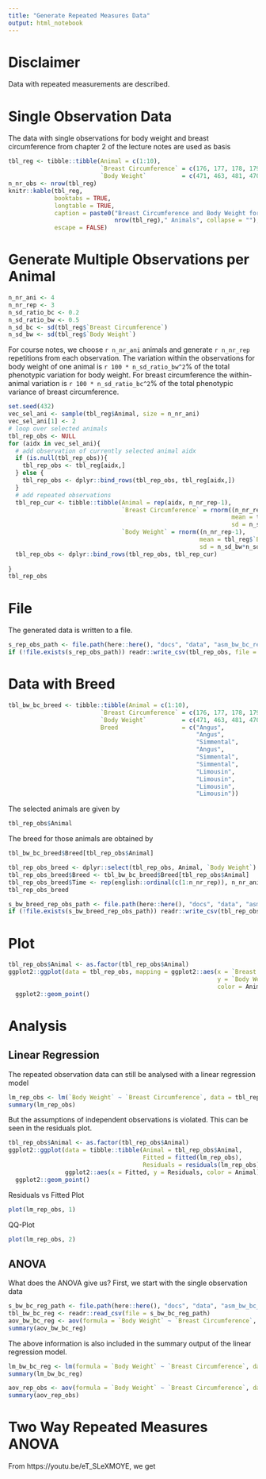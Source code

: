 ```yaml
---
title: "Generate Repeated Measures Data"
output: html_notebook
---
```


# Disclaimer
Data with repeated measurements are described.


# Single Observation Data
The data with single observations for body weight and breast circumference from chapter 2 of the lecture notes are used as basis

```r
tbl_reg <- tibble::tibble(Animal = c(1:10),
                          `Breast Circumference` = c(176, 177, 178, 179, 179, 180, 181, 182,183, 184),
                          `Body Weight`          = c(471, 463, 481, 470, 496, 491, 518, 511, 510, 541))
n_nr_obs <- nrow(tbl_reg)
knitr::kable(tbl_reg,
             booktabs = TRUE,
             longtable = TRUE,
             caption = paste0("Breast Circumference and Body Weight for ", 
                              nrow(tbl_reg)," Animals", collapse = ""),
             escape = FALSE)
```


# Generate Multiple Observations per Animal

```r
n_nr_ani <- 4
n_nr_rep <- 3
n_sd_ratio_bc <- 0.2
n_sd_ratio_bw <- 0.5
n_sd_bc <- sd(tbl_reg$`Breast Circumference`)
n_sd_bw <- sd(tbl_reg$`Body Weight`)
```

For course notes, we choose `r n_nr_ani` animals and generate `r n_nr_rep` repetitions from each observation. The variation within the observations for body weight of one animal is `r 100 * n_sd_ratio_bw^2`% of the total phenotypic variation for body weight. For breast circumference the within-animal variation is `r 100 * n_sd_ratio_bc^2`% of the total phenotypic variance of breast circumference.

```r
set.seed(432)
vec_sel_ani <- sample(tbl_reg$Animal, size = n_nr_ani)
vec_sel_ani[1] <- 2
# loop over selected animals
tbl_rep_obs <- NULL
for (aidx in vec_sel_ani){
  # add observation of currently selected animal aidx
  if (is.null(tbl_rep_obs)){
    tbl_rep_obs <- tbl_reg[aidx,]
  } else {
    tbl_rep_obs <- dplyr::bind_rows(tbl_rep_obs, tbl_reg[aidx,])
  }
  # add repeated observations
  tbl_rep_cur <- tibble::tibble(Animal = rep(aidx, n_nr_rep-1),
                                `Breast Circumference` = rnorm((n_nr_rep-1), 
                                                               mean = tbl_reg$`Breast Circumference`[aidx],
                                                               sd = n_sd_bc*n_sd_ratio_bc),
                                `Body Weight` = rnorm((n_nr_rep-1),
                                                      mean = tbl_reg$`Body Weight`[aidx],
                                                      sd = n_sd_bw*n_sd_ratio_bw))
  tbl_rep_obs <- dplyr::bind_rows(tbl_rep_obs, tbl_rep_cur)
  
}
tbl_rep_obs
```

# File
The generated data is written to a file.

```r
s_rep_obs_path <- file.path(here::here(), "docs", "data", "asm_bw_bc_rep_obs.csv")
if (!file.exists(s_rep_obs_path)) readr::write_csv(tbl_rep_obs, file = s_rep_obs_path)
```


# Data with Breed

```r
tbl_bw_bc_breed <- tibble::tibble(Animal = c(1:10),
                          `Breast Circumference` = c(176, 177, 178, 179, 179, 180, 181, 182,183, 184),
                          `Body Weight`          = c(471, 463, 481, 470, 496, 491, 518, 511, 510, 541),
                          Breed                  = c("Angus",
                                                     "Angus",
                                                     "Simmental",
                                                     "Angus",
                                                     "Simmental",
                                                     "Simmental",
                                                     "Limousin",
                                                     "Limousin",
                                                     "Limousin",
                                                     "Limousin"))

```

The selected animals are given by

```r
tbl_rep_obs$Animal
```

The breed for those animals are obtained by

```r
tbl_bw_bc_breed$Breed[tbl_rep_obs$Animal]
```

```r
tbl_rep_obs_breed <- dplyr::select(tbl_rep_obs, Animal, `Body Weight`)
tbl_rep_obs_breed$Breed <- tbl_bw_bc_breed$Breed[tbl_rep_obs$Animal]
tbl_rep_obs_breed$Time <- rep(english::ordinal(c(1:n_nr_rep)), n_nr_ani)
tbl_rep_obs_breed
```

```r
s_bw_breed_rep_obs_path <- file.path(here::here(), "docs", "data", "asm_bw_breed_rep_obs.csv")
if (!file.exists(s_bw_breed_rep_obs_path)) readr::write_csv(tbl_rep_obs_breed, file = s_bw_breed_rep_obs_path)
```


# Plot

```r
tbl_rep_obs$Animal <- as.factor(tbl_rep_obs$Animal)
ggplot2::ggplot(data = tbl_rep_obs, mapping = ggplot2::aes(x = `Breast Circumference`, 
                                                           y = `Body Weight`, 
                                                           color = Animal)) + 
  ggplot2::geom_point()
```

# Analysis

## Linear Regression
The repeated observation data can still be analysed with a linear regression model

```r
lm_rep_obs <- lm(`Body Weight` ~ `Breast Circumference`, data = tbl_rep_obs)
summary(lm_rep_obs)
```

But the assumptions of independent observations is violated. This can be seen in the residuals plot.

```r
tbl_rep_obs$Animal <- as.factor(tbl_rep_obs$Animal)
ggplot2::ggplot(data = tibble::tibble(Animal = tbl_rep_obs$Animal, 
                                      Fitted = fitted(lm_rep_obs), 
                                      Residuals = residuals(lm_rep_obs)),
                ggplot2::aes(x = Fitted, y = Residuals, color = Animal)) + 
  ggplot2::geom_point()
```

Residuals vs Fitted Plot

```r
plot(lm_rep_obs, 1)
```

QQ-Plot

```r
plot(lm_rep_obs, 2)
```


## ANOVA
What does the ANOVA give us? First, we start with the single observation data

```r
s_bw_bc_reg_path <- file.path(here::here(), "docs", "data", "asm_bw_bc_reg.csv")
tbl_bw_bc_reg <- readr::read_csv(file = s_bw_bc_reg_path)
aov_bw_bc_reg <- aov(formula = `Body Weight` ~ `Breast Circumference`, data = tbl_bw_bc_reg)
summary(aov_bw_bc_reg)
```

The above information is also included in the summary output of the linear regression model.

```r
lm_bw_bc_reg <- lm(formula = `Body Weight` ~ `Breast Circumference`, data = tbl_bw_bc_reg)
summary(lm_bw_bc_reg)
```



```r
aov_rep_obs <- aov(formula = `Body Weight` ~ `Breast Circumference`, data = tbl_rep_obs)
summary(aov_rep_obs)
```


# Two Way Repeated Measures ANOVA
From https://youtu.be/eT_SLeXMOYE, we get

```r

```

